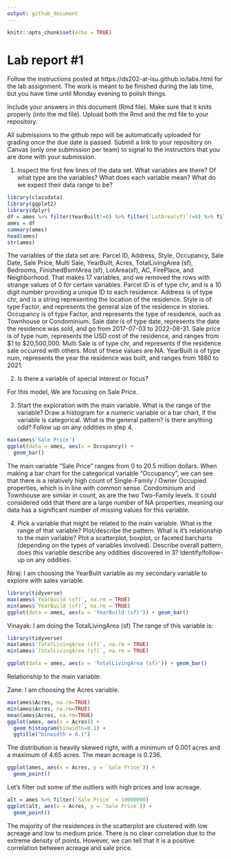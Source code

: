 ```yaml
---
output: github_document
---
```


<!-- README.md is generated from README.Rmd. Please edit the README.Rmd file -->


```r
knitr::opts_chunk$set(echo = TRUE)
```

# Lab report #1

Follow the instructions posted at https://ds202-at-isu.github.io/labs.html for the lab assignment. The work is meant to be finished during the lab time, but you have time until Monday evening to polish things.

Include your answers in this document (Rmd file). Make sure that it knits properly (into the md file). Upload both the Rmd and the md file to your repository.  

All submissions to the github repo will be automatically uploaded for grading once the due date is passed.
Submit a link to your repository on Canvas (only one submission per team) to signal to the instructors that you are done with your submission.


1. Inspect the first few lines of the data set. What variables are there? Of what type are the variables? What does each variable mean? What do we expect their data range to be?

```r
library(classdata)
library(ggplot2)
library(dplyr)
df = ames %>% filter(YearBuilt!=0) %>% filter(`LotArea(sf)`!=0) %>% filter(Acres!=0) %>% filter(`TotalLivingArea (sf)`!=0) %>% filter(`Sale Price`!=0) %>% filter(Bedrooms!=0)
ames = df
summary(ames)
head(ames)
str(ames)
```
The variables of the data set are: Parcel ID, Address, Style, Occupancy, Sale Date, Sale Price, Multi Sale, YearBuilt, Acres, TotalLivingArea (sf), Bedrooms, FinishedBsmtArea (sf), LotArea(sf), AC, FirePlace, and Neighborhood. That makes 17 variables, and we removed the rows with strange values of 0 for certain variables. Parcel ID is of type chr, and is a 10 digit number providing a unique ID to each residence. Address is of type chr, and is a string representing the location of the residence. Style is of type Factor, and represents the general size of the residence in stories. Occupancy is of type Factor, and represents the type of residence, such as Townhouse or Condominium. Sale date is of type date, represents the date the residence was sold, and go from 2017-07-03 to 2022-08-31. Sale price is of type num, represents the USD cost of the residence, and ranges from $1 to $20,500,000. Multi Sale is of type chr, and represents if the residence sale occurred with others. Most of these values are NA. YearBuilt is of type num, represents the year the residence was built, and ranges from 1880 to 2021.


2. Is there a variable of special interest or focus?

  For this model, We are focusing on Sale Price.
 
3. Start the exploration with the main variable. What is the range of the variable? Draw a histogram for a numeric variable or a bar chart, if the variable is categorical. What is the general pattern? Is there anything odd? Follow up on any oddities in step 4.


```r
max(ames$'Sale Price')
ggplot(data = ames, aes(x = Occupancy)) +
  geom_bar()
```

The main variable "Sale Price" ranges from 0 to 20.5 million dollars. When making a bar chart for the categorical variable "Occupancy", we can see that there is a relatively high count of Single-Family / Owner Occupied properties, which is in line with common sense. Condominium and Townhouse are similar in count, as are the two Two-Family levels. It could considered odd that there are a large number of NA properties, meaning our data has a significant number of missing values for this variable.

4. Pick a variable that might be related to the main variable. What is the range of that variable? Plot/describe the pattern. What is it's relationship to the main variable? Plot a scatterplot, boxplot, or faceted barcharts (depending on the types of variables involved). Describe overall pattern, does this variable describe any oddities discovered in 3? Identify/follow-up on any oddities.

Niraj: I am choosing the YearBulit variable as my secondary variable to explore with sales variable. 

```r
library(tidyverse)
max(ames$`YearBuild (sf)`, na.rm = TRUE)
min(ames$`YearBuild (sf)`, na.rm = TRUE)
ggplot(data = ames, aes(x = 'YearBuild (sf)')) + geom_bar()

```
Vinayak: I am doing the TotalLivingArea (sf)
The range of this variable is:
```r
library(tidyverse)
max(ames$`TotalLivingArea (sf)`, na.rm = TRUE)
min(ames$`TotalLivingArea (sf)`, na.rm = TRUE)

ggplot(data = ames, aes(x = 'TotalLivingArea (sf)')) + geom_bar()

```
Relationship to the main variable:


Zane: I am choosing the Acres variable.

```r
max(ames$Acres, na.rm=TRUE)
min(ames$Acres, na.rm=TRUE)
mean(ames$Acres, na.rm=TRUE)
ggplot(ames, aes(x = Acres)) + 
  geom_histogram(binwidth=0.1) +
  ggtitle("binwidth = 0.1")
```

The distribution is heavily skewed right, with a minimum of 0.001 acres and a maximum of 4.65 acres. The mean acreage is 0.236.

```r
ggplot(ames, aes(x = Acres, y = `Sale Price`)) +
  geom_point()
```

Let's filter out some of the outliers with high prices and low acreage.

```r
alt = ames %>% filter(`Sale Price` < 10000000)
ggplot(alt, aes(x = Acres, y = `Sale Price`)) +
  geom_point()
```

The majority of the residences in the scatterplot are clustered with low acreage and low to medium price. There is no clear correlation due to the extreme density of points. However, we can tell that it is a positive correlation between acreage and sale price.






